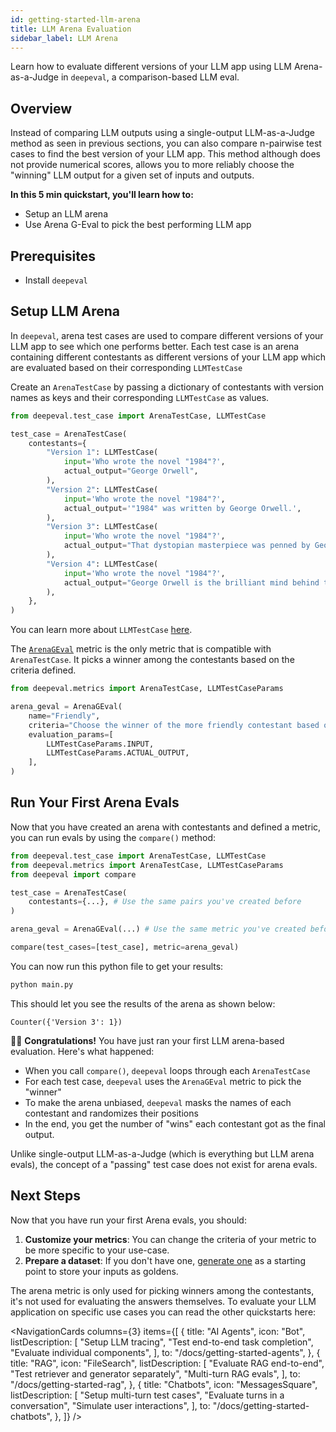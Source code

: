```yaml
---
id: getting-started-llm-arena
title: LLM Arena Evaluation
sidebar_label: LLM Arena
---
```



Learn how to evaluate different versions of your LLM app using LLM Arena-as-a-Judge in `deepeval`, a comparison-based LLM eval.

## Overview

Instead of comparing LLM outputs using a single-output LLM-as-a-Judge method as seen in previous sections, you can also compare n-pairwise test cases to find the best version of your LLM app. This method although does not provide numerical scores, allows you to more reliably choose the "winning" LLM output for a given set of inputs and outputs.

**In this 5 min quickstart, you'll learn how to:**

- Setup an LLM arena
- Use Arena G-Eval to pick the best performing LLM app

## Prerequisites

- Install `deepeval`

## Setup LLM Arena

In `deepeval`, arena test cases are used to compare different versions of your LLM app to see which one performs better. Each test case is an arena containing different contestants as different versions of your LLM app which are evaluated based on their corresponding `LLMTestCase`

<Timeline>

<TimelineItem title="Create an arena test case">

Create an `ArenaTestCase` by passing a dictionary of contestants with version names as keys and their corresponding `LLMTestCase` as values.

```python title="main.py"
from deepeval.test_case import ArenaTestCase, LLMTestCase

test_case = ArenaTestCase(
    contestants={
        "Version 1": LLMTestCase(
            input='Who wrote the novel "1984"?',
            actual_output="George Orwell",
        ),
        "Version 2": LLMTestCase(
            input='Who wrote the novel "1984"?',
            actual_output='"1984" was written by George Orwell.',
        ),
        "Version 3": LLMTestCase(
            input='Who wrote the novel "1984"?',
            actual_output="That dystopian masterpiece was penned by George Orwell 📚",
        ),
        "Version 4": LLMTestCase(
            input='Who wrote the novel "1984"?',
            actual_output="George Orwell is the brilliant mind behind the novel '1984'.",
        ),
    },
)
```

You can learn more about `LLMTestCase` [here](https://deepeval.com/docs/evaluation-test-cases).

</TimelineItem>

<TimelineItem title="Define arena metric">

The [`ArenaGEval`](https://deepeval.com/docs/metrics-arena-g-eval) metric is the only metric that is compatible with `ArenaTestCase`. It picks a winner among the contestants based on the criteria defined.

```python title="main.py"
from deepeval.metrics import ArenaTestCase, LLMTestCaseParams

arena_geval = ArenaGEval(
    name="Friendly",
    criteria="Choose the winner of the more friendly contestant based on the input and actual output",
    evaluation_params=[
        LLMTestCaseParams.INPUT,
        LLMTestCaseParams.ACTUAL_OUTPUT,
    ],
)
```

</TimelineItem>

</Timeline>

## Run Your First Arena Evals

Now that you have created an arena with contestants and defined a metric, you can run evals by using the `compare()` method:

```python {3,11} title="main.py"
from deepeval.test_case import ArenaTestCase, LLMTestCase
from deepeval.metrics import ArenaTestCase, LLMTestCaseParams
from deepeval import compare

test_case = ArenaTestCase(
    contestants={...}, # Use the same pairs you've created before
)

arena_geval = ArenaGEval(...) # Use the same metric you've created before

compare(test_cases=[test_case], metric=arena_geval)
```

You can now run this python file to get your results:

```bash title="bash"
python main.py
```

This should let you see the results of the arena as shown below:

```text
Counter({'Version 3': 1})
```

🎉🥳 **Congratulations!** You have just ran your first LLM arena-based evaluation. Here's what happened:

- When you call `compare()`, `deepeval` loops through each `ArenaTestCase`
- For each test case, `deepeval` uses the `ArenaGEval` metric to pick the "winner"
- To make the arena unbiased, `deepeval` masks the names of each contestant and randomizes their positions
- In the end, you get the number of "wins" each contestant got as the final output.

Unlike single-output LLM-as-a-Judge (which is everything but LLM arena evals), the concept of a "passing" test case does not exist for arena evals.

## Next Steps

Now that you have run your first Arena evals, you should:

1. **Customize your metrics**: You can change the criteria of your metric to be more specific to your use-case.
2. **Prepare a dataset**: If you don't have one, [generate one](/docs/synthesizer-introduction) as a starting point to store your inputs as goldens.

The arena metric is only used for picking winners among the contestants, it's not used for evaluating the answers themselves. To evaluate your LLM application on specific use cases you can read the other quickstarts here:

<NavigationCards
  columns={3}
  items={[
    {
      title: "AI Agents",
      icon: "Bot",
      listDescription: [
        "Setup LLM tracing",
        "Test end-to-end task completion",
        "Evaluate individual components",
      ],
      to: "/docs/getting-started-agents",
    },
    {
      title: "RAG",
      icon: "FileSearch",
      listDescription: [
        "Evaluate RAG end-to-end",
        "Test retriever and generator separately",
        "Multi-turn RAG evals",
      ],
      to: "/docs/getting-started-rag",
    },
    {
      title: "Chatbots",
      icon: "MessagesSquare",
      listDescription: [
        "Setup multi-turn test cases",
        "Evaluate turns in a conversation",
        "Simulate user interactions",
      ],
      to: "/docs/getting-started-chatbots",
    },
  ]}
/>
